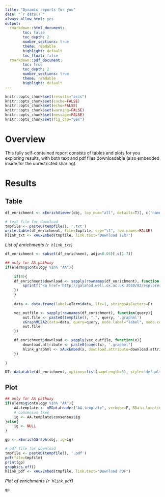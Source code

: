 ```yaml
---
title: "Dynamic reports for you"
date: "`r date()`"
always_allow_html: yes
output:
  rmarkdown::html_document:
        toc: false
        toc_depth: 2
        number_sections: true
        theme: readable
        highlight: default
        toc_float: false
  rmarkdown::pdf_document:
        toc: true
        toc_depth: 2
        number_sections: true
        theme: readable
        highlight: default
---
```


```r
knitr::opts_chunk$set(results="asis")
knitr::opts_chunk$set(cache=FALSE)
knitr::opts_chunk$set(echo=FALSE)
knitr::opts_chunk$set(warning=FALSE)
knitr::opts_chunk$set(message=FALSE)
knitr::opts_chunk$set(fig_cap="yes")
```

# Overview

This fully self-contained report consists of tables and plots for you exploring results, with both text and pdf files downloadable (also embedded inside for the unrestricted sharing).

# Results {.tabset .tabset-fade .tabset-pills}

## Table ##

```r
df_enrichment <- xEnrichViewer(obj, top_num="all", details=T)[, c('name','zscore',"pvalue",'adjp','or',"CIl","CIu","nOverlap","members_Overlap")]

# text file for download
tmpfile <- paste0(tempfile(), '.txt')
write.table(df_enrichment, file=tmpfile, sep="\t", row.names=FALSE)
hlink_txt <- xAuxEmbed(tmpfile, link.text="Download TEXT")
```

*List of enrichments  (`r hlink_txt`)*

```r

df_enrichment <- subset(df_enrichment, adjp<0.05)[,c(1:7)]

## only for AA pathway
if(eTerm$g$ontology %in% "AA"){
	
	if(0){
	df_enrichment$download <- sapply(rownames(df_enrichment), function (x){
		sprintf("<a href='http://galahad.well.ox.ac.uk:3030/A2/explorer/%s' target='%s''>%s</a>", x, x, x)
	})
	}
	
	data <- data.frame(label=eTerm$data, lfc=1, stringsAsFactors=F)

	vec_outfile <- sapply(rownames(df_enrichment), function(query){
		out.file <- paste0(tempfile(), ".", query, '.graphml')
		xGraphML2A2(data=data, query=query, node.label="label", node.color="lfc", colormap="white-orange", filename=out.file, RData.location=RData.location, verbose=F)
		out.file
	})

	df_enrichment$download <- sapply(vec_outfile, function(x){
		download.attribute <- paste0(names(x), '.graphml')
		hlink_graphml <- xAuxEmbed(x, download.attribute=download.attribute, link.text="GraphML")
	})
	
}

DT::datatable(df_enrichment, options=list(pageLength=5), style='default', caption="", rownames=FALSE, escape=F)
```


## Plot

```r

## only for AA pathway
if(eTerm$g$ontology %in% "AA"){
	AA.template <- xRDataLoader("AA.template", verbose=F, RData.location=RData.location)
	# consensus tree
	ig <- AA.template$consensus$ig
}else{
	ig <- NULL
}

gp <- xEnrichGGraph(obj, ig=ig)

# pdf file for download
tmpfile <- paste0(tempfile(), '.pdf')
pdf(file=tmpfile)
print(gp)
graphics.off()
hlink_pdf <- xAuxEmbed(tmpfile, link.text="Download PDF")
```

*Plot of enrichments (`r hlink_pdf`)*

```r
gp
```